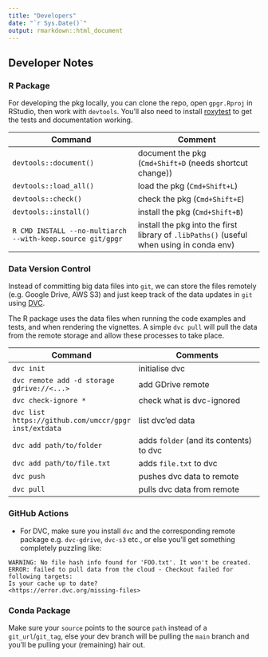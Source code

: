 ```yaml
---
title: "Developers"
date: "`r Sys.Date()`"
output: rmarkdown::html_document
---
```


## Developer Notes

### R Package

For developing the pkg locally, you can clone the repo, open `gpgr.Rproj` in RStudio,
then work with `devtools`. You'll also need to install
[roxytest](https://github.com/mikldk/roxytest) to get the tests and documentation working.

| Command | Comment |
|---------|---------|
| `devtools::document()` | document the pkg (`Cmd+Shift+D` (needs shortcut change)) |
| `devtools::load_all()` | load the pkg (`Cmd+Shift+L`) |
| `devtools::check()` | check the pkg (`Cmd+Shift+E`) |
| `devtools::install()` | install the pkg (`Cmd+Shift+B`) |
| `R CMD INSTALL --no-multiarch --with-keep.source git/gpgr` | install the pkg into the first library of `.libPaths()` (useful when using in conda env) |

### Data Version Control

Instead of committing big data files into `git`, we can store the files
remotely (e.g. Google Drive, AWS S3) and just keep track of the data
updates in `git` using [DVC](https://dvc.org/).

The R package uses the data files when running the code examples and tests, and
when rendering the vignettes. A simple `dvc pull` will pull the data from the
remote storage and allow these processes to take place.

| Command | Comments |
|---------|----------|
| `dvc init` | initialise dvc |
| `dvc remote add -d storage gdrive://<...>` | add GDrive remote |
| `dvc check-ignore *` | check what is dvc-ignored |
| `dvc list https://github.com/umccr/gpgr inst/extdata` | list dvc'ed data |
| `dvc add path/to/folder` | adds `folder` (and its contents) to dvc |
| `dvc add path/to/file.txt` | adds `file.txt` to dvc |
| `dvc push` | pushes dvc data to remote |
| `dvc pull` | pulls dvc data from remote |


### GitHub Actions

- For DVC, make sure you install `dvc` and the corresponding remote
  package e.g. `dvc-gdrive`, `dvc-s3` etc., or else you'll get
  something completely puzzling like:

```
WARNING: No file hash info found for 'FOO.txt'. It won't be created.
ERROR: failed to pull data from the cloud - Checkout failed for following targets:
Is your cache up to date?
<https://error.dvc.org/missing-files>
```

### Conda Package

Make sure your `source` points to the source `path` instead of a
`git_url`/`git_tag`, else your dev branch will be pulling the `main` branch
and you'll be pulling your (remaining) hair out.
